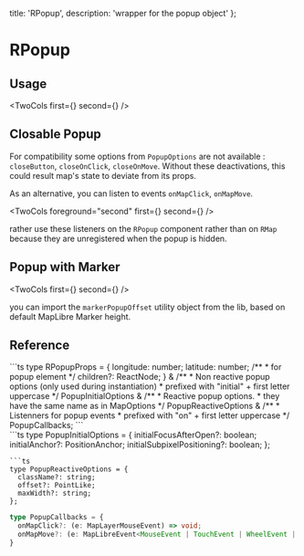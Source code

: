   title: 'RPopup',
  description: 'wrapper for the popup object'
};



# RPopup

## Usage


<TwoCols first={<ShikiContent html={basicCode} />} second={<Basic />} />


## Closable Popup

For compatibility some options from `PopupOptions` are not
available : `closeButton`, `closeOnClick`, `closeOnMove`. Without these
deactivations, this could result map's state to deviate from its props.

As an alternative, you can listen to events `onMapClick`, `onMapMove`.


<TwoCols foreground="second" first={<Closable />} second={<ShikiContent html={closableCode} />} />

rather use these listeners on the `RPopup` component rather than on `RMap` because they are unregistered when the popup is hidden.

## Popup with Marker


<TwoCols first={<ShikiContent html={withMarkerCode} />} second={<WithMarker />} />

you can import the `markerPopupOffset` utility object from the lib, based on default MapLibre Marker height.



## Reference


<div className="grid grid-cols-1 lg:grid-cols-2 gap-4 my-4">
<div className="row-span-3">
```ts
type RPopupProps =
  {
    longitude: number;
    latitude: number;
    /**
     * for popup element
     */
    children?: ReactNode;
  } &
  /**
   * Non reactive popup options (only used during instantiation)
   * prefixed with "initial" + first letter uppercase
   */
  PopupInitialOptions &
  /**
   * Reactive popup options.
   * they have the same name as in MapOptions
   */
  PopupReactiveOptions &
  /**
   * Listenners for popup events
   * prefixed with "on" + first letter uppercase
   */
  PopupCallbacks;
```
</div>
```ts
type PopupInitialOptions = {
  initialFocusAfterOpen?: boolean;
  initialAnchor?: PositionAnchor;
  initialSubpixelPositioning?: boolean;
};

```
```ts
type PopupReactiveOptions = {
  className?: string;
  offset?: PointLike;
  maxWidth?: string;
};

```
```ts
type PopupCallbacks = {
  onMapClick?: (e: MapLayerMouseEvent) => void;
  onMapMove?: (e: MapLibreEvent<MouseEvent | TouchEvent | WheelEvent | undefined>) => void;
}


```
</div>
